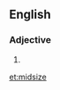 ==English==

===Adjective===
{{en-adj|-}}

# {{alternative spelling of|[[mid-size]]}}

[[et:midsize]]